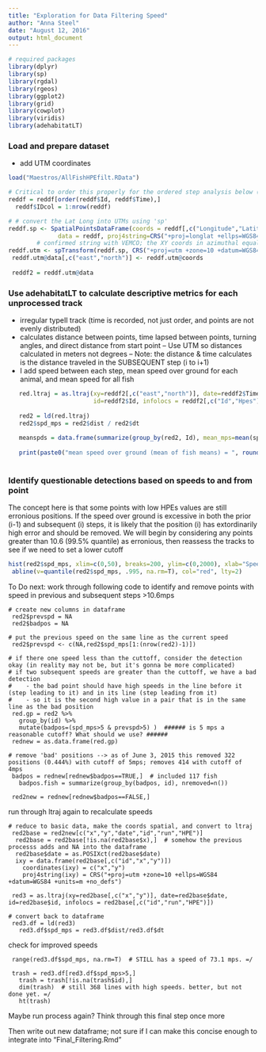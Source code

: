 ```yaml
---
title: "Exploration for Data Filtering Speed"
author: "Anna Steel"
date: "August 12, 2016"
output: html_document
---
```


```r
# required packages
library(dplyr)
library(sp)
library(rgdal)
library(rgeos)
library(ggplot2)
library(grid) 
library(cowplot)
library(viridis)
library(adehabitatLT)
```

### Load and prepare dataset 
- add UTM coordinates
```r
load("Maestros/AllFishHPEfilt.RData")

# Critical to order this properly for the ordered step analysis below (TypeI)
reddf = reddf[order(reddf$Id, reddf$Time),]  
  reddf$IDcol = 1:nrow(reddf)

# # convert the Lat Long into UTMs using 'sp'
reddf.sp <- SpatialPointsDataFrame(coords = reddf[,c("Longitude","Latitude")], 
              data = reddf, proj4string=CRS("+proj=longlat +ellps=WGS84 +datum=WGS84 +no_defs"))
        # confirmed string with VEMCO; the XY coords in azimuthal equal area
reddf.utm <- spTransform(reddf.sp, CRS("+proj=utm +zone=10 +datum=WGS84 +units=m +no_defs +ellps=WGS84 +towgs84=0,0,0"))
 reddf.utm@data[,c("east","north")] <- reddf.utm@coords
 
 reddf2 = reddf.utm@data    
```

### Use adehabitatLT to calculate descriptive metrics for each unprocessed track
- irregular typeII track (time is recorded, not just order, and points are not evenly distributed)
- calculates distance between points, time lapsed between points, turning angles, and direct distance from start point
-- Use UTM  so distances calculated in meters not degrees
-- Note: the distance & time calculates is the distance traveled in the SUBSEQUENT step (i to i+1)
- I add speed between each step, mean speed over ground for each animal, and mean speed for all fish
```r
   red.ltraj = as.ltraj(xy=reddf2[,c("east","north")], date=reddf2$Time, 
                        id=reddf2$Id, infolocs = reddf2[,c("Id","Hpes")])
 
   red2 = ld(red.ltraj)
   red2$spd_mps = red2$dist / red2$dt
   
   meanspds = data.frame(summarize(group_by(red2, Id), mean_mps=mean(spd_mps, na.rm=T), sd_mps=sd(spd_mps, na.rm=T)))
   
   print(paste0("mean speed over ground (mean of fish means) = ", round(mean(meanspds$mean_mps, na.rm=T),2), "(SD=", round(sd(meanspds$sd_mps, na.rm=T),2), ") meters per second"))
    
```

### Identify questionable detections based on speeds to and from point
The concept here is that some points with low HPEs values are still erronious positions.
If the speed over ground is excessive in both the prior (i-1) and subsequent (i) steps, it is likely that the position (i) has extordinarily high error and should be removed. 
We will begin by considering any points greater than 10.6 (99.5% quantile) as erronious, then reassess the tracks to see if we need to set a lower cutoff
```r
hist(red2$spd_mps, xlim=c(0,50), breaks=200, ylim=c(0,2000), xlab="Speed over Ground", main="Speed over Ground, Between Consecutive Points\nFiltered to HPE<1")
 abline(v=quantile(red2$spd_mps, .995, na.rm=T), col="red", lty=2)
```

To Do next:
work through following code to identify and remove points with speed in previous and subsequent steps >10.6mps
        
    # create new columns in dataframe
     red2$prevspd = NA
     red2$badpos = NA
    
    # put the previous speed on the same line as the current speed
     red2$prevspd <- c(NA,red2$spd_mps[1:(nrow(red2)-1)])
      
    # if there one speed less than the cuttoff, consider the detection okay (in reality may not be, but it's gonna be more complicated)
    # if two subsequent speeds are greater than the cuttoff, we have a bad detection
    #    - the bad point should have high speeds in the line before it (step leading to it) and in its line (step leading from it)
    #    - so it is the second high value in a pair that is in the same line as the bad position
     red.gp = red2 %>%
       group_by(id) %>%
       mutate(badpos=(spd_mps>5 & prevspd>5) )  ###### is 5 mps a reasonable cutoff? What should we use? ######
     rednew = as.data.frame(red.gp)
    
    # remove 'bad' positions --> as of June 3, 2015 this removed 322 positions (0.444%) with cutoff of 5mps; removes 414 with cutoff of 4mps
     badpos = rednew[rednew$badpos==TRUE,]  # included 117 fish
       badpos.fish = summarize(group_by(badpos, id), nremoved=n())
    
     red2new = rednew[rednew$badpos==FALSE,]


     
run through ltraj again to recalculate speeds     
    
    # reduce to basic data, make the coords spatial, and convert to ltraj
     red2base = red2new[c("x","y","date","id","run","HPE")]
      red2base = red2base[!is.na(red2base$x),]  # somehow the previous processs adds and NA into the dataframe
      red2base$date = as.POSIXct(red2base$date)
      ixy = data.frame(red2base[,c("id","x","y")])
        coordinates(ixy) = c("x","y")
        proj4string(ixy) = CRS("+proj=utm +zone=10 +ellps=WGS84 +datum=WGS84 +units=m +no_defs")
      
     red3 = as.ltraj(xy=red2base[,c("x","y")], date=red2base$date, id=red2base$id, infolocs = red2base[,c("id","run","HPE")])
    
    # convert back to dataframe 
     red3.df = ld(red3)
       red3.df$spd_mps = red3.df$dist/red3.df$dt
    
    
    
check for improved speeds

     range(red3.df$spd_mps, na.rm=T)  # STILL has a speed of 73.1 mps. =/
    
     trash = red3.df[red3.df$spd_mps>5,]
       trash = trash[!is.na(trash$id),]
       dim(trash)  # still 368 lines with high speeds. better, but not done yet. =/
       ht(trash)


Maybe run process again? Think through this final step once more

Then write out new dataframe; not sure if I can make this concise enough to integrate into "Final_Filtering.Rmd"